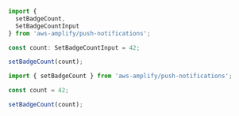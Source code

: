 <BlockSwitcher>
<Block name="TypeScript">

```ts
import {
  setBadgeCount,
  SetBadgeCountInput
} from 'aws-amplify/push-notifications';

const count: SetBadgeCountInput = 42;

setBadgeCount(count);
```

</Block>
<Block name="JavaScript">

```js
import { setBadgeCount } from 'aws-amplify/push-notifications';

const count = 42;

setBadgeCount(count);
```

</Block>
</BlockSwitcher>
